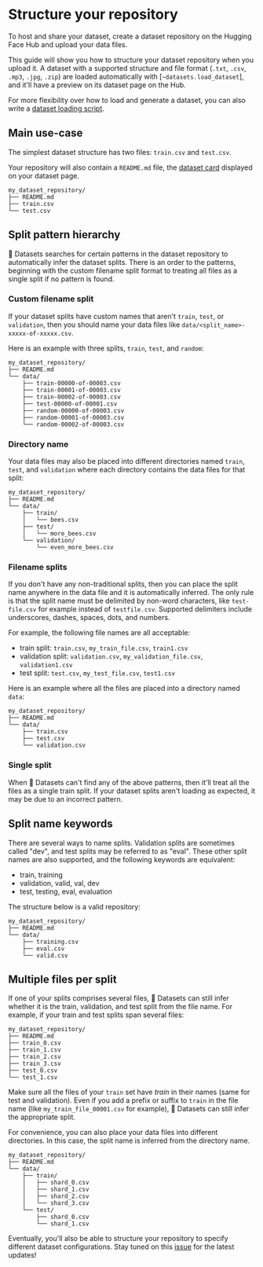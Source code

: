 # Structure your repository

To host and share your dataset, create a dataset repository on the Hugging Face Hub and upload your data files.

This guide will show you how to structure your dataset repository when you upload it.
A dataset with a supported structure and file format (`.txt`, `.csv`, `.mp3`, `.jpg`, `.zip`) are loaded automatically with [`~datasets.load_dataset`], and it'll have a preview on its dataset page on the Hub.

For more flexibility over how to load and generate a dataset, you can also write a [dataset loading script](./dataset_script).

## Main use-case

The simplest dataset structure has two files: `train.csv` and `test.csv`.

Your repository will also contain a `README.md` file, the [dataset card](dataset_card) displayed on your dataset page.

```
my_dataset_repository/
├── README.md
├── train.csv
└── test.csv
```

## Split pattern hierarchy

🤗 Datasets searches for certain patterns in the dataset repository to automatically infer the dataset splits. There is an order to the patterns, beginning with the custom filename split format to treating all files as a single split if no pattern is found.

### Custom filename split

If your dataset splits have custom names that aren't `train`, `test`, or `validation`, then you should name your data files like `data/<split_name>-xxxxx-of-xxxxx.csv`.

Here is an example with three splits, `train`, `test`, and `random`:

```
my_dataset_repository/
├── README.md
└── data/
    ├── train-00000-of-00003.csv
    ├── train-00001-of-00003.csv
    ├── train-00002-of-00003.csv
    ├── test-00000-of-00001.csv
    ├── random-00000-of-00003.csv
    ├── random-00001-of-00003.csv
    └── random-00002-of-00003.csv
```

### Directory name

Your data files may also be placed into different directories named `train`, `test`, and `validation` where each directory contains the data files for that split:

```
my_dataset_repository/
├── README.md
└── data/
    ├── train/
    │   └── bees.csv
    ├── test/
    │   └── more_bees.csv
    └── validation/
        └── even_more_bees.csv
```

### Filename splits

If you don't have any non-traditional splits, then you can place the split name anywhere in the data file and it is automatically inferred. The only rule is that the split name must be delimited by non-word characters, like `test-file.csv` for example instead of `testfile.csv`. Supported delimiters include underscores, dashes, spaces, dots, and numbers.

For example, the following file names are all acceptable:

- train split: `train.csv`, `my_train_file.csv`, `train1.csv`
- validation split: `validation.csv`, `my_validation_file.csv`, `validation1.csv`
- test split: `test.csv`, `my_test_file.csv`, `test1.csv`

Here is an example where all the files are placed into a directory named `data`:

```
my_dataset_repository/
├── README.md
└── data/
    ├── train.csv
    ├── test.csv
    └── validation.csv
```

### Single split

When 🤗 Datasets can't find any of the above patterns, then it'll treat all the files as a single train split. If your dataset splits aren't loading as expected, it may be due to an incorrect pattern.

## Split name keywords

There are several ways to name splits. Validation splits are sometimes called "dev", and test splits may be referred to as "eval".
These other split names are also supported, and the following keywords are equivalent:

- train, training
- validation, valid, val, dev
- test, testing, eval, evaluation

The structure below is a valid repository:

```
my_dataset_repository/
├── README.md
└── data/
    ├── training.csv
    ├── eval.csv
    └── valid.csv
```

## Multiple files per split

If one of your splits comprises several files, 🤗 Datasets can still infer whether it is the train, validation, and test split from the file name.
For example, if your train and test splits span several files:

```
my_dataset_repository/
├── README.md
├── train_0.csv
├── train_1.csv
├── train_2.csv
├── train_3.csv
├── test_0.csv
└── test_1.csv
```

Make sure all the files of your `train` set have *train* in their names (same for test and validation).
Even if you add a prefix or suffix to `train` in the file name (like `my_train_file_00001.csv` for example),
🤗 Datasets can still infer the appropriate split.

For convenience, you can also place your data files into different directories.
In this case, the split name is inferred from the directory name.

```
my_dataset_repository/
├── README.md
└── data/
    ├── train/
    │   ├── shard_0.csv
    │   ├── shard_1.csv
    │   ├── shard_2.csv
    │   └── shard_3.csv
    └── test/
        ├── shard_0.csv
        └── shard_1.csv
```

<Tip>

Eventually, you'll also be able to structure your repository to specify different dataset configurations. Stay tuned on this [issue](https://github.com/huggingface/datasets/issues/4578) for the latest updates! 

</Tip>
